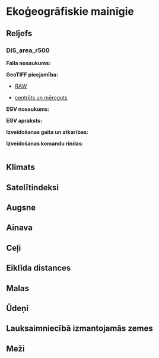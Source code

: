 # Ekoģeogrāfiskie mainīgie  {#Chapter5}


## Reljefs

### DiS_area_r500

**Faila nosaukums:**

**GeoTIFF pieejamība:**

- [RAW]()

- [centrēts un mērogots]()

**EGV nosaukums:**

**EGV apraksts:**

**Izveidošanas gaita un atkarības:**

**Izveidošanas komandu rindas:**

```r

```


## Klimats

## Satelītindeksi

## Augsne


## Ainava

## Ceļi

## Eiklīda distances

## Malas

## Ūdeņi

## Lauksaimniecībā izmantojamās zemes

## Meži

